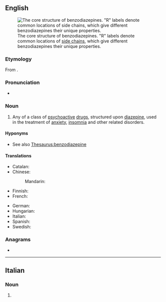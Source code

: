 {{also|benzodiazépine}}
==English==
{{wikipedia}}
[[Image:Benzodiazepine.svg|thumb|The core structure of benzodiazepines. "R" labels denote common locations of [[side chain]]s, which give different benzodiazepines their unique properties.]]

===Etymology===
From {{prefix|benzo|diazepine|lang=en}}.

===Pronunciation===
* {{IPA|/ˌbɛnzoʊdaɪˈæzɨpiːn/|lang=en}}

===Noun===
{{en-noun}}

# {{lb|en|pharmaceutical drug}} Any of a class of [[psychoactive]] [[drug]]s, structured upon [[diazepine]], used in the treatment of [[anxiety]], [[insomnia]] and other related disorders.

====Hyponyms====
* See also [[Thesaurus:benzodiazepine]]

====Translations====
{{trans-top|any of a class of psychoactive drugs}}
* Catalan: {{t|ca|benzodiazepina|f}}
* Chinese:
*: Mandarin: {{t|cmn|苯二氮䓬|tr=běnèrdànzhuó|sc=Hani}}
* Finnish: {{t+|fi|bentsodiatsepiini}}
* French: {{t+|fr|benzodiazépine|m}}
{{trans-mid}}
* German: {{t|de|Benzodiazepin|n}}
* Hungarian: {{t+|hu|benzodiazepin}}
* Italian: {{t+|it|benzodiazepina|f}}
* Spanish: {{t|es|benzodiazepina|f}}
* Swedish: {{t|sv|bensodiazepin|c}}
{{trans-bottom}}

===Anagrams===
* {{anagrams|en|dibenzoazepine}}

----

==Italian==

===Noun===
{{head|it|noun plural form|g=f}}

# {{plural of|benzodiazepina|lang=it}}